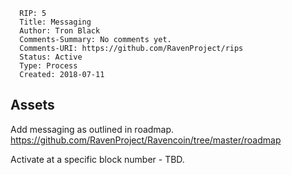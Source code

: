 <pre>
  RIP: 5
  Title: Messaging
  Author: Tron Black
  Comments-Summary: No comments yet.
  Comments-URI: https://github.com/RavenProject/rips
  Status: Active
  Type: Process
  Created: 2018-07-11
</pre>

==Assets==

Add messaging as outlined in roadmap.
https://github.com/RavenProject/Ravencoin/tree/master/roadmap

Activate at a specific block number - TBD.
